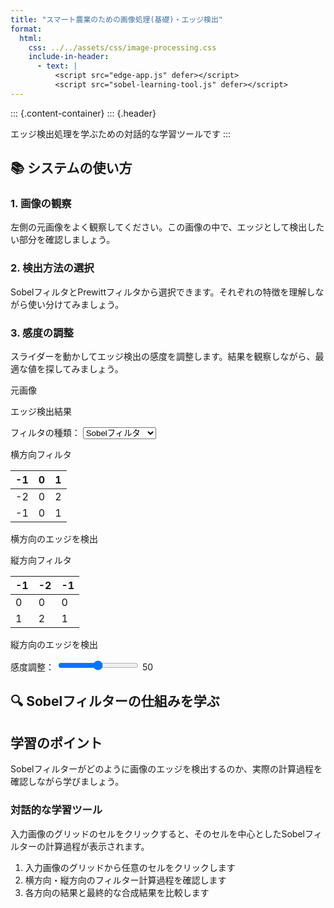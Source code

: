 ```yaml
---
title: "スマート農業のための画像処理(基礎)・エッジ検出"
format:
  html:
    css: ../../assets/css/image-processing.css
    include-in-header:
      - text: |
          <script src="edge-app.js" defer></script>
          <script src="sobel-learning-tool.js" defer></script>
---
```


::: {.content-container}
::: {.header}

エッジ検出処理を学ぶための対話的な学習ツールです
:::

::: {.instructions}
## 📚 システムの使い方

::: {.instructions-grid}
::: {.instruction-step}
### 1. 画像の観察

左側の元画像をよく観察してください。この画像の中で、エッジとして検出したい部分を確認しましょう。
:::

::: {.instruction-step}
### 2. 検出方法の選択

SobelフィルタとPrewittフィルタから選択できます。それぞれの特徴を理解しながら使い分けてみましょう。
:::

::: {.instruction-step}
### 3. 感度の調整

スライダーを動かしてエッジ検出の感度を調整します。結果を観察しながら、最適な値を探してみましょう。
:::
:::
:::

::: {.main-content}
::: {.canvas-container}
::: {.canvas-label}
元画像
:::
<canvas id="sourceCanvas"></canvas>
:::

::: {.canvas-container}
::: {.canvas-label}
エッジ検出結果
:::
<canvas id="resultCanvas"></canvas>
:::
:::

::: {.controls}
::: {.parameter-control}
フィルタの種類：
<select id="filterType">
  <option value="sobel">Sobelフィルタ</option>
  <option value="prewitt">Prewittフィルタ</option>
</select>

::: {#filterMatrices .filter-matrices}
::: {.matrix-container}
::: {.matrix-label}
横方向フィルタ
:::

|  -1  |  0  |  1  |
|------|-----|-----|
|  -2  |  0  |  2  |
|  -1  |  0  |  1  |

::: {.matrix-description}
横方向のエッジを検出
:::
:::

::: {.matrix-container}
::: {.matrix-label}
縦方向フィルタ
:::

|  -1  |  -2  |  -1  |
|------|-------|------|
|   0  |   0   |   0  |
|   1  |   2   |   1  |

::: {.matrix-description}
縦方向のエッジを検出
:::
:::
:::
:::

::: {.parameter-control}
感度調整：
<input type="range" id="sensitivity" min="0" max="100" value="50">
<span id="sensitivityValue">50</span>
:::
:::


::: {.sobel-learning-section}
## 🔍 Sobelフィルターの仕組みを学ぶ

::: {.callout-note}
## 学習のポイント
Sobelフィルターがどのように画像のエッジを検出するのか、実際の計算過程を確認しながら学びましょう。
:::

::: {.sobel-interactive}
### 対話的な学習ツール
入力画像のグリッドのセルをクリックすると、そのセルを中心としたSobelフィルターの計算過程が表示されます。

::: {#sobelApp .sobel-container}
<!-- JavaScriptによって動的に生成される内容 -->
:::

::: {.sobel-instructions}
1. 入力画像のグリッドから任意のセルをクリックします
2. 横方向・縦方向のフィルター計算過程を確認します
3. 各方向の結果と最終的な合成結果を比較します
:::
:::
:::